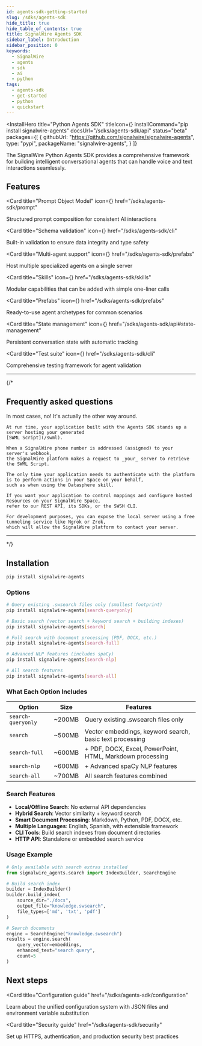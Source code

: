 ```yaml
---
id: agents-sdk-getting-started
slug: /sdks/agents-sdk
hide_title: true
hide_table_of_contents: true
title: SignalWire Agents SDK
sidebar_label: Introduction
sidebar_position: 0
keywords:
  - SignalWire
  - agents
  - sdk
  - ai
  - python
tags:
  - agents-sdk
  - get-started
  - python
  - quickstart
---
```



<InstallHero
  title="Python Agents SDK"
  titleIcon={<FaPython />}
  installCommand="pip install signalwire-agents"
  docsUrl="/sdks/agents-sdk/api"
  status="beta"
  packages={[
    {
      githubUrl: "https://github.com/signalwire/signalwire-agents",
      type: "pypi",
      packageName: "signalwire-agents",
    }
  ]}
>
</InstallHero>

The SignalWire Python Agents SDK provides a comprehensive framework for building intelligent conversational agents that can handle voice and text interactions seamlessly.

## Features

<CardGroup cols={3}>

<Card 
    title="Prompt Object Model"
    icon={<MdCode />}
    href="/sdks/agents-sdk/prompt"
>
Structured prompt composition for consistent AI interactions
</Card>

<Card 
    title="Schema validation"
    icon={<MdBugReport />}
    href="/sdks/agents-sdk/cli"
>
Built-in validation to ensure data integrity and type safety
</Card>

<Card 
    title="Multi-agent support"
    icon={<MdGroup />}
    href="/sdks/agents-sdk/prefabs"
>
Host multiple specialized agents on a single server
</Card>

<Card 
    title="Skills"
    icon={<MdExtension />}
    href="/sdks/agents-sdk/skills"
>
Modular capabilities that can be added with simple one-liner calls
</Card>

<Card 
    title="Prefabs"
    icon={<MdArchitecture />}
    href="/sdks/agents-sdk/prefabs"
>
Ready-to-use agent archetypes for common scenarios
</Card>

<Card 
    title="State management"
    icon={<MdStorage />}
    href="/sdks/agents-sdk/api#state-management"
>
Persistent conversation state with automatic tracking
</Card>

<Card 
    title="Test suite"
    icon={<MdBugReport />}
    href="/sdks/agents-sdk/cli"
>
Comprehensive testing framework for agent validation
</Card>

</CardGroup>

---

{/*
## Frequently asked questions

<AccordionGroup>

<Accordion title="Does my application need to authenticate with the SignalWire platform?">
    In most cases, no! It's actually the other way around.

    At run time, your application built with the Agents SDK stands up a server hosting your generated
    [SWML Script](/swml).
    
    When a SignalWire phone number is addressed (assigned) to your server's webhook, 
    the SignalWire platform makes a request to _your_ server to retrieve the SWML Script.

    The only time your application needs to authenticate with the platform is to perform actions in your Space on your behalf,
    such as when using the Datasphere skill.

    If you want your application to control mappings and configure hosted Resources on your SignalWire Space,
    refer to our REST API, its SDKs, or the SWSH CLI.
</Accordion>
<Accordion title="What prerequisites do I need to start building?">

    For development purposes, you can expose the local server using a free tunneling service like Ngrok or Zrok,
    which will allow the SignalWire platform to contact your server.

</Accordion>

</AccordionGroup>

---

*/}

## Installation

```bash
pip install signalwire-agents
```

<Accordion title="Install with optional local search system" description="The SDK includes optional local search capabilities that can be installed separately to avoid adding large dependencies to the base installation.">

### Options

```bash
# Query existing .swsearch files only (smallest footprint)
pip install signalwire-agents[search-queryonly]

# Basic search (vector search + keyword search + building indexes)
pip install signalwire-agents[search]

# Full search with document processing (PDF, DOCX, etc.)
pip install signalwire-agents[search-full]

# Advanced NLP features (includes spaCy)
pip install signalwire-agents[search-nlp]

# All search features
pip install signalwire-agents[search-all]
```

### What Each Option Includes

| Option | Size | Features |
|--------|------|----------|
| `search-queryonly` | ~200MB | Query existing .swsearch files only |
| `search` | ~500MB | Vector embeddings, keyword search, basic text processing |
| `search-full` | ~600MB | + PDF, DOCX, Excel, PowerPoint, HTML, Markdown processing |
| `search-nlp` | ~600MB | + Advanced spaCy NLP features |
| `search-all` | ~700MB | All search features combined |

### Search Features

- **Local/Offline Search**: No external API dependencies
- **Hybrid Search**: Vector similarity + keyword search
- **Smart Document Processing**: Markdown, Python, PDF, DOCX, etc.
- **Multiple Languages**: English, Spanish, with extensible framework
- **CLI Tools**: Build search indexes from document directories
- **HTTP API**: Standalone or embedded search service

### Usage Example

```python
# Only available with search extras installed
from signalwire_agents.search import IndexBuilder, SearchEngine

# Build search index
builder = IndexBuilder()
builder.build_index(
    source_dir="./docs",
    output_file="knowledge.swsearch",
    file_types=['md', 'txt', 'pdf']
)

# Search documents
engine = SearchEngine("knowledge.swsearch")
results = engine.search(
    query_vector=embeddings,
    enhanced_text="search query",
    count=5
)
```

</Accordion>

## Next steps

<CardGroup cols={2}>

<Card 
    title="Configuration guide"
    href="/sdks/agents-sdk/configuration"
>
Learn about the unified configuration system with JSON files and environment variable substitution
</Card>

<Card 
    title="Security guide"
    href="/sdks/agents-sdk/security"
>
Set up HTTPS, authentication, and production security best practices
</Card>

</CardGroup>

<style>{`.theme-doc-breadcrumbs{display:none};`}</style>
<style>{`.theme-doc-footer-edit-meta-row{display:none}`}</style>
